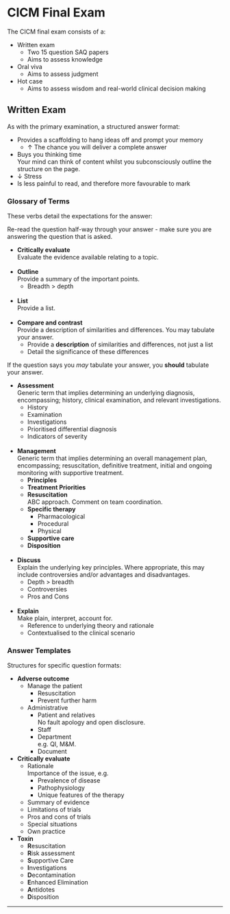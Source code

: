 # CICM Final Exam

The CICM final exam consists of a:

* Written exam
	* Two 15 question SAQ papers
	* Aims to assess knowledge
* Oral viva
	* Aims to assess judgment
* Hot case
	* Aims to assess wisdom and real-world clinical decision making


## Written Exam

As with the primary examination, a structured answer format:

* Provides a scaffolding to hang ideas off and prompt your memory
	* ↑ The chance you will deliver a complete answer
* Buys you thinking time\
Your mind can think of content whilst you subconsciously outline the structure on the page.
* ↓ Stress
* Is less painful to read, and therefore more favourable to mark


### Glossary of Terms

These verbs detail the expectations for the answer:

:::column-margin
Re-read the question half-way through your answer - make sure you are answering the question that is asked.
:::

* **Critically evaluate**\
Evaluate the evidence available relating to a topic.\
\
* **Outline**\
Provide a summary of the important points.
	* Breadth > depth\
\
* **List**\
Provide a list.\
\
* **Compare and contrast**\
Provide a description of similarities and differences. You may tabulate your
answer.
	* Provide a **description** of similarities and differences, not just a list
	* Detail the significance of these differences

:::column-margin
If the question says you *may* tabulate your answer, you **should** tabulate your answer.
:::

* **Assessment**\
Generic term that implies determining an underlying diagnosis, encompassing; history, clinical examination, and relevant investigations.
	* History
	* Examination
	* Investigations
	* Prioritised differential diagnosis
	* Indicators of severity\
\
* **Management**\
Generic term that implies determining an overall management plan, encompassing; resuscitation, definitive treatment, initial and ongoing monitoring with supportive treatment.
	* **Principles**
	* **Treatment Priorities**
	* **Resuscitation**\
	ABC approach. Comment on team coordination.
	* **Specific therapy**
		* Pharmacological
		* Procedural
		* Physical
	* **Supportive care**
	* **Disposition**\
\
* **Discuss**\
Explain the underlying key principles. Where appropriate, this may include controversies and/or advantages and disadvantages.
	* Depth > breadth
	* Controversies
	* Pros and Cons\
\
* **Explain**\
Make plain, interpret, account for.
	* Reference to underlying theory and rationale
	* Contextualised to the clinical scenario


### Answer Templates

Structures for specific question formats:

* **Adverse outcome**
	* Manage the patient
		* Resuscitation
		* Prevent further harm
	* Administrative
		* Patient and relatives\
		No fault apology and open disclosure.
		* Staff
		* Department\
		e.g. QI, M&M.
		* Document
* **Critically evaluate**
	* Rationale\
	Importance of the issue, e.g.
		* Prevalence of disease
		* Pathophysiology
		* Unique features of the therapy
	* Summary of evidence
	* Limitations of trials
	* Pros and cons of trials
	* Special situations
	* Own practice
* **Toxin**
	* **R**esuscitation
	* **R**isk assessment
	* **S**upportive Care
	* **I**nvestigations
	* **D**econtamination
	* **E**nhanced Elimination
	* **A**ntidotes
	* **D**isposition


---